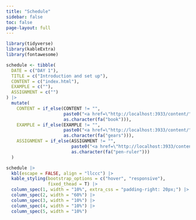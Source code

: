 ```yaml
---
title: "Schedule"
sidebar: false
toc: false
page-layout: full
---
```


```r
library(tidyverse)
library(kableExtra)
library(fontawesome)
```

```r
schedule <- tibble(
  DATE = c("DAY 1"),
  TITLE = c("Introduction and set up"),
  CONTENT = c("index.html"),
  EXAMPLE = c(""),
  ASSIGNMENT = c("")
) |> 
  mutate(
    CONTENT = if_else(CONTENT != "", 
                      paste0("<a href=\"http://localhost:3933/content/", CONTENT, "\">", as.character(fa("book")), "</a>"),
                      as.character(fa("book"))),
    EXAMPLE = if_else(EXAMPLE != "",
                      paste0("<a href=\"http://localhost:3933/content/", EXAMPLE, "\">", as.character(fa("gears")), "</a>"),
                      as.character(fa("gears"))),
    ASSIGNMENT = if_else(ASSIGNMENT != "",
                         paste0("<a href=\"http://localhost:3933/content/", ASSIGNMENT, "\">", as.character(fa("pen-ruler")), "</a>"),
                         as.character(fa("pen-ruler")))
  )
```

```r
schedule |>
  kbl(escape = FALSE, align = "llccc") |>
  kable_styling(bootstrap_options = c("hover", "responsive"),
                fixed_thead = T) |> 
  column_spec(1, width = "10%", extra_css = "padding-right: 20px;") |> 
  column_spec(2, width = "60%") |> 
  column_spec(3, width = "10%") |> 
  column_spec(4, width = "10%") |> 
  column_spec(5, width = "10%")
```
